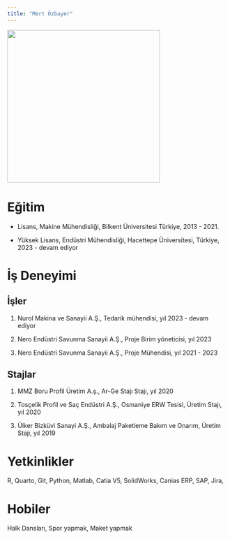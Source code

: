 ```yaml
---
title: "Mert Özbayer"
---
```


![](/assets/images/mert.ozbayer_picture.jpg){fig-align="left" width="350"}

# Eğitim

-   Lisans, Makine Mühendisliği, Bilkent Üniversitesi Türkiye, 2013 - 2021. 

-   Yüksek Lisans, Endüstri Mühendisliği, Hacettepe Üniversitesi, Türkiye, 2023 - devam ediyor

# İş Deneyimi

## İşler

1.  Nurol Makina ve Sanayii A.Ş., Tedarik mühendisi, yıl 2023 - devam ediyor

2.  Nero Endüstri Savunma Sanayii A.Ş., Proje Birim yöneticisi, yıl 2023

3.  Nero Endüstri Savunma Sanayii A.Ş., Proje Mühendisi, yıl 2021 - 2023

## Stajlar

1.  MMZ Boru Profil Üretim A.ş., Ar-Ge Stajı Stajı, yıl 2020

2.  Tosçelik Profil ve Saç Endüstri A.Ş., Osmaniye ERW Tesisi, Üretim Stajı, yıl 2020

3.  Ülker Bizküvi Sanayi A.Ş., Ambalaj Paketleme Bakım ve Onarım, Üretim Stajı, yıl 2019 

# Yetkinlikler

R, Quarto, Git, Python, Matlab, Catia V5, SolidWorks, Canias ERP, SAP, Jira, 

# Hobiler

Halk Dansları, Spor yapmak, Maket yapmak
